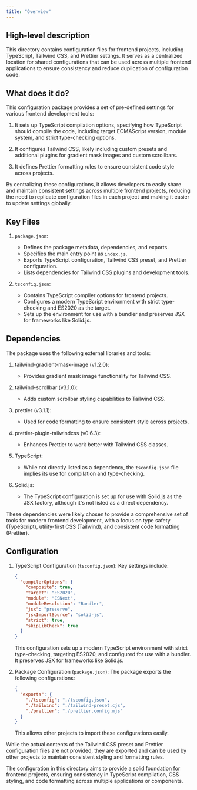 ```yaml
---
title: "Overview"
---
```


## High-level description
This directory contains configuration files for frontend projects, including TypeScript, Tailwind CSS, and Prettier settings. It serves as a centralized location for shared configurations that can be used across multiple frontend applications to ensure consistency and reduce duplication of configuration code.

## What does it do?
This configuration package provides a set of pre-defined settings for various frontend development tools:

1. It sets up TypeScript compilation options, specifying how TypeScript should compile the code, including target ECMAScript version, module system, and strict type-checking options.

2. It configures Tailwind CSS, likely including custom presets and additional plugins for gradient mask images and custom scrollbars.

3. It defines Prettier formatting rules to ensure consistent code style across projects.

By centralizing these configurations, it allows developers to easily share and maintain consistent settings across multiple frontend projects, reducing the need to replicate configuration files in each project and making it easier to update settings globally.

## Key Files

1. `package.json`:
   - Defines the package metadata, dependencies, and exports.
   - Specifies the main entry point as `index.js`.
   - Exports TypeScript configuration, Tailwind CSS preset, and Prettier configuration.
   - Lists dependencies for Tailwind CSS plugins and development tools.

2. `tsconfig.json`:
   - Contains TypeScript compiler options for frontend projects.
   - Configures a modern TypeScript environment with strict type-checking and ES2020 as the target.
   - Sets up the environment for use with a bundler and preserves JSX for frameworks like Solid.js.

## Dependencies
The package uses the following external libraries and tools:

1. tailwind-gradient-mask-image (v1.2.0):
   - Provides gradient mask image functionality for Tailwind CSS.

2. tailwind-scrollbar (v3.1.0):
   - Adds custom scrollbar styling capabilities to Tailwind CSS.

3. prettier (v3.1.1):
   - Used for code formatting to ensure consistent style across projects.

4. prettier-plugin-tailwindcss (v0.6.3):
   - Enhances Prettier to work better with Tailwind CSS classes.

5. TypeScript:
   - While not directly listed as a dependency, the `tsconfig.json` file implies its use for compilation and type-checking.

6. Solid.js:
   - The TypeScript configuration is set up for use with Solid.js as the JSX factory, although it's not listed as a direct dependency.

These dependencies were likely chosen to provide a comprehensive set of tools for modern frontend development, with a focus on type safety (TypeScript), utility-first CSS (Tailwind), and consistent code formatting (Prettier).

## Configuration

1. TypeScript Configuration (`tsconfig.json`):
   Key settings include:
   ```json
   {
     "compilerOptions": {
       "composite": true,
       "target": "ES2020",
       "module": "ESNext",
       "moduleResolution": "Bundler",
       "jsx": "preserve",
       "jsxImportSource": "solid-js",
       "strict": true,
       "skipLibCheck": true
     }
   }
   ```
   This configuration sets up a modern TypeScript environment with strict type-checking, targeting ES2020, and configured for use with a bundler. It preserves JSX for frameworks like Solid.js.

2. Package Configuration (`package.json`):
   The package exports the following configurations:
   ```json
   {
     "exports": {
       "./tsconfig": "./tsconfig.json",
       "./tailwind": "./tailwind-preset.cjs",
       "./prettier": "./prettier.config.mjs"
     }
   }
   ```
   This allows other projects to import these configurations easily.

While the actual contents of the Tailwind CSS preset and Prettier configuration files are not provided, they are exported and can be used by other projects to maintain consistent styling and formatting rules.

The configuration in this directory aims to provide a solid foundation for frontend projects, ensuring consistency in TypeScript compilation, CSS styling, and code formatting across multiple applications or components.